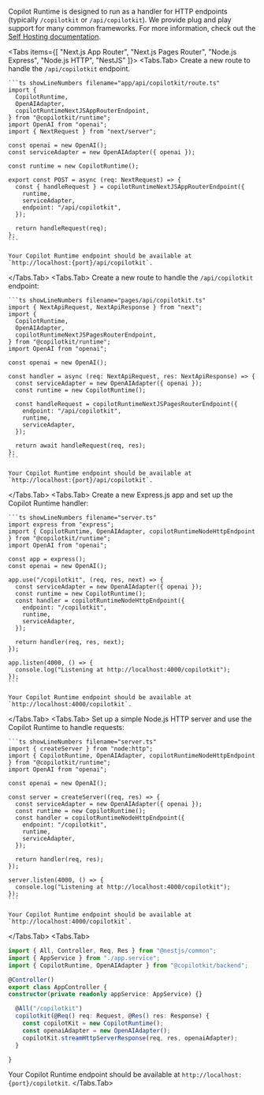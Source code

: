 
Copilot Runtime is designed to run as a handler for HTTP endpoints (typically `/copilotkit` or `/api/copilotkit`). We provide plug and play support for many common frameworks. For more information, check out the [Self Hosting documentation](/concepts/self-hosting).

<Tabs items={[
  "Next.js App Router",
  "Next.js Pages Router",
  "Node.js Express",
  "Node.js HTTP",
  "NestJS"
]}>
  <Tabs.Tab>
    Create a new route to handle the `/api/copilotkit` endpoint.

    ```ts showLineNumbers filename="app/api/copilotkit/route.ts"
    import {
      CopilotRuntime,
      OpenAIAdapter,
      copilotRuntimeNextJSAppRouterEndpoint,
    } from "@copilotkit/runtime";
    import OpenAI from "openai";
    import { NextRequest } from "next/server";

    const openai = new OpenAI();
    const serviceAdapter = new OpenAIAdapter({ openai });

    const runtime = new CopilotRuntime();

    export const POST = async (req: NextRequest) => {
      const { handleRequest } = copilotRuntimeNextJSAppRouterEndpoint({
        runtime,
        serviceAdapter,
        endpoint: "/api/copilotkit",
      });

      return handleRequest(req);
    };
    ```

    Your Copilot Runtime endpoint should be available at `http://localhost:{port}/api/copilotkit`.

  </Tabs.Tab>
  <Tabs.Tab>
    Create a new route to handle the `/api/copilotkit` endpoint:

    ```ts showLineNumbers filename="pages/api/copilotkit.ts"
    import { NextApiRequest, NextApiResponse } from "next";
    import {
      CopilotRuntime,
      OpenAIAdapter,
      copilotRuntimeNextJSPagesRouterEndpoint,
    } from "@copilotkit/runtime";
    import OpenAI from "openai";

    const openai = new OpenAI();

    const handler = async (req: NextApiRequest, res: NextApiResponse) => {
      const serviceAdapter = new OpenAIAdapter({ openai });
      const runtime = new CopilotRuntime();

      const handleRequest = copilotRuntimeNextJSPagesRouterEndpoint({
        endpoint: "/api/copilotkit",
        runtime,
        serviceAdapter,
      });

      return await handleRequest(req, res);
    };
    ```

    Your Copilot Runtime endpoint should be available at `http://localhost:{port}/api/copilotkit`.

  </Tabs.Tab>
  <Tabs.Tab>
    Create a new Express.js app and set up the Copilot Runtime handler:

    ```ts showLineNumbers filename="server.ts"
    import express from "express";
    import { CopilotRuntime, OpenAIAdapter, copilotRuntimeNodeHttpEndpoint } from "@copilotkit/runtime";
    import OpenAI from "openai";

    const app = express();
    const openai = new OpenAI();

    app.use("/copilotkit", (req, res, next) => {
      const serviceAdapter = new OpenAIAdapter({ openai });
      const runtime = new CopilotRuntime();
      const handler = copilotRuntimeNodeHttpEndpoint({
        endpoint: "/copilotkit",
        runtime,
        serviceAdapter,
      });

      return handler(req, res, next);
    });

    app.listen(4000, () => {
      console.log("Listening at http://localhost:4000/copilotkit");
    });
    ```

    Your Copilot Runtime endpoint should be available at `http://localhost:4000/copilotkit`.

  </Tabs.Tab>
  <Tabs.Tab>
    Set up a simple Node.js HTTP server and use the Copilot Runtime to handle requests:

    ```ts showLineNumbers filename="server.ts"
    import { createServer } from "node:http";
    import { CopilotRuntime, OpenAIAdapter, copilotRuntimeNodeHttpEndpoint } from "@copilotkit/runtime";
    import OpenAI from "openai";

    const openai = new OpenAI();

    const server = createServer((req, res) => {
      const serviceAdapter = new OpenAIAdapter({ openai });
      const runtime = new CopilotRuntime();
      const handler = copilotRuntimeNodeHttpEndpoint({
        endpoint: "/copilotkit",
        runtime,
        serviceAdapter,
      });

      return handler(req, res);
    });

    server.listen(4000, () => {
      console.log("Listening at http://localhost:4000/copilotkit");
    });
    ```

    Your Copilot Runtime endpoint should be available at `http://localhost:4000/copilotkit`.

  </Tabs.Tab>
  <Tabs.Tab>
  ```ts showLineNumbers filename="copilotkit.controller.ts"
  import { All, Controller, Req, Res } from "@nestjs/common";
  import { AppService } from "./app.service";
  import { CopilotRuntime, OpenAIAdapter } from "@copilotkit/backend";

@Controller()
export class AppController {
constructor(private readonly appService: AppService) {}

    @All("/copilotkit")
    copilotkit(@Req() req: Request, @Res() res: Response) {
      const copilotKit = new CopilotRuntime();
      const openaiAdapter = new OpenAIAdapter();
      copilotKit.streamHttpServerResponse(req, res, openaiAdapter);
    }

}

```

Your Copilot Runtime endpoint should be available at `http://localhost:{port}/copilotkit`.
</Tabs.Tab>
</Tabs>

```
